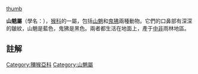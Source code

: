 {{Automatic taxobox
| image = Mandril.jpg
| image_width = 200px
| image_caption = [[山魈|山魈]] ''Mandrillus sphinx''
| taxon = Mandrillus
| authority = {{le|Ritgen|Ferdinand August Maria Franz von Ritgen}}, 1824
| type_species = [[山魈|山魈]]<br>''Mandrillus sphinx''
| type_species_authority = ([[Linnaeus|Linnaeus]], 1758)
| subdivision_ranks = [[種|種]]
| subdivision = 
*[[山魈|山魈]] ''M. sphinx''
*[[鬼狒|鬼狒]] ''M. leucophaeus''
}}
[[file:Mandrilperspective6.jpg|thumb]]

'''山魈屬'''{{notetag|1={{標音|字=魈 |注音=ㄒㄧㄠ |拼音=xiāo |同音字=宵}}}}（學名：{{lang|la|''Mandrillus''}}），[[猴科|猴科]]的一屬，包括[[山魈|山魈]]和[[鬼狒|鬼狒]]兩種動物。它們的口鼻部有深深的皺紋，山魈是藍色，鬼狒是黑色。兩者都生活在地面上，產于[[中部非洲|中非]]雨林地區。

==註解==
{{notefoot}}
{{簡鼻亞目|C.}}
{{Taxonbar|from=Q798426}}

[[Category:獼猴亞科|Category:獼猴亞科]]
[[Category:山魈屬|Category:山魈屬]]
